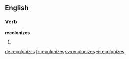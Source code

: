 ==English==

===Verb===
'''recolonizes'''

# {{third-person singular of|recolonize}}

[[de:recolonizes]]
[[fr:recolonizes]]
[[sv:recolonizes]]
[[vi:recolonizes]]
